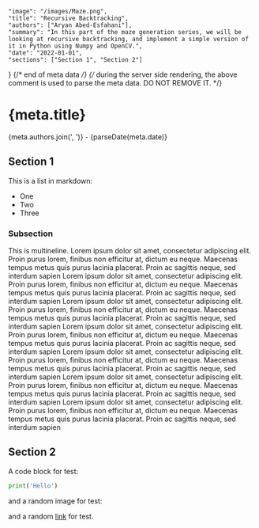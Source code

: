 	"image": "/images/Maze.png",
	"title": "Recursive Backtracking",
	"authors": ["Aryan Abed-Esfahani"],
	"summary": "In this part of the maze generation series, we will be looking at recursive backtracking, and implement a simple version of it in Python using Numpy and OpenCV.",
	"date": "2022-01-01",
	"sections": ["Section 1", "Section 2"]
}
{/* end of meta data */}
{/* during the server side rendering, the above comment is used to parse the meta data. DO NOT REMOVE IT. */}


<h1>{meta.title}</h1>

<p>{meta.authors.join(', ')} - {parseDate(meta.date)}</p>

## Section 1

This is a list in markdown:

- One
- Two
- Three

### Subsection

This is multineline. Lorem ipsum dolor sit amet, consectetur adipiscing elit. Proin purus lorem, finibus non efficitur at, dictum eu neque. Maecenas tempus metus quis purus lacinia placerat. Proin ac sagittis neque, sed interdum sapien
Lorem ipsum dolor sit amet, consectetur adipiscing elit. Proin purus lorem, finibus non efficitur at, dictum eu neque. Maecenas tempus metus quis purus lacinia placerat. Proin ac sagittis neque, sed interdum sapien
Lorem ipsum dolor sit amet, consectetur adipiscing elit. Proin purus lorem, finibus non efficitur at, dictum eu neque. Maecenas tempus metus quis purus lacinia placerat. Proin ac sagittis neque, sed interdum sapien
Lorem ipsum dolor sit amet, consectetur adipiscing elit. Proin purus lorem, finibus non efficitur at, dictum eu neque. Maecenas tempus metus quis purus lacinia placerat. Proin ac sagittis neque, sed interdum sapien
Lorem ipsum dolor sit amet, consectetur adipiscing elit. Proin purus lorem, finibus non efficitur at, dictum eu neque. Maecenas tempus metus quis purus lacinia placerat. Proin ac sagittis neque, sed interdum sapien
Lorem ipsum dolor sit amet, consectetur adipiscing elit. Proin purus lorem, finibus non efficitur at, dictum eu neque. Maecenas tempus metus quis purus lacinia placerat. Proin ac sagittis neque, sed interdum sapien
Lorem ipsum dolor sit amet, consectetur adipiscing elit. Proin purus lorem, finibus non efficitur at, dictum eu neque. Maecenas tempus metus quis purus lacinia placerat. Proin ac sagittis neque, sed interdum sapien


## Section 2

A code block for test:

```python
print('Hello')
```

and a random image for test:

<ImgExtra src="/images/test.jpeg" alt="Hello World" width={300} caption="Test Image" />

and a random [link](https://www.reddit.com/) for test.

